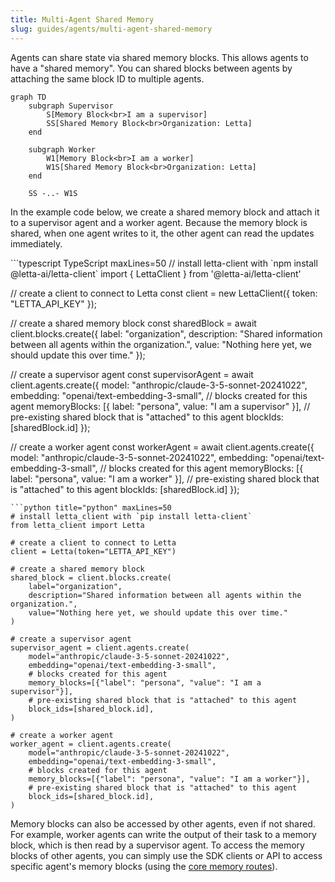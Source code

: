 ```yaml
---
title: Multi-Agent Shared Memory
slug: guides/agents/multi-agent-shared-memory
---
```


Agents can share state via shared memory blocks.
This allows agents to have a "shared memory".
You can shared blocks between agents by attaching the same block ID to multiple agents.

```mermaid
graph TD
    subgraph Supervisor
        S[Memory Block<br>I am a supervisor]
        SS[Shared Memory Block<br>Organization: Letta]
    end

    subgraph Worker
        W1[Memory Block<br>I am a worker]
        W1S[Shared Memory Block<br>Organization: Letta]
    end

    SS -..- W1S
```

In the example code below, we create a shared memory block and attach it to a supervisor agent and a worker agent.
Because the memory block is shared, when one agent writes to it, the other agent can read the updates immediately.

<CodeGroup>
```typescript TypeScript maxLines=50
// install letta-client with `npm install @letta-ai/letta-client`
import { LettaClient } from '@letta-ai/letta-client'

// create a client to connect to Letta
const client = new LettaClient({
    token: "LETTA_API_KEY"
});

// create a shared memory block
const sharedBlock = await client.blocks.create({
    label: "organization",
    description: "Shared information between all agents within the organization.",
    value: "Nothing here yet, we should update this over time."
});

// create a supervisor agent
const supervisorAgent = await client.agents.create({
    model: "anthropic/claude-3-5-sonnet-20241022",
    embedding: "openai/text-embedding-3-small",
    // blocks created for this agent
    memoryBlocks: [{ label: "persona", value: "I am a supervisor" }],
    // pre-existing shared block that is "attached" to this agent
    blockIds: [sharedBlock.id]
});

// create a worker agent
const workerAgent = await client.agents.create({
    model: "anthropic/claude-3-5-sonnet-20241022",
    embedding: "openai/text-embedding-3-small",
    // blocks created for this agent
    memoryBlocks: [{ label: "persona", value: "I am a worker" }],
    // pre-existing shared block that is "attached" to this agent
    blockIds: [sharedBlock.id]
});
```
```python title="python" maxLines=50
# install letta_client with `pip install letta-client`
from letta_client import Letta

# create a client to connect to Letta
client = Letta(token="LETTA_API_KEY")

# create a shared memory block
shared_block = client.blocks.create(
    label="organization",
    description="Shared information between all agents within the organization.",
    value="Nothing here yet, we should update this over time."
)

# create a supervisor agent
supervisor_agent = client.agents.create(
    model="anthropic/claude-3-5-sonnet-20241022",
    embedding="openai/text-embedding-3-small",
    # blocks created for this agent
    memory_blocks=[{"label": "persona", "value": "I am a supervisor"}],
    # pre-existing shared block that is "attached" to this agent
    block_ids=[shared_block.id],
)

# create a worker agent
worker_agent = client.agents.create(
    model="anthropic/claude-3-5-sonnet-20241022",
    embedding="openai/text-embedding-3-small",
    # blocks created for this agent
    memory_blocks=[{"label": "persona", "value": "I am a worker"}],
    # pre-existing shared block that is "attached" to this agent
    block_ids=[shared_block.id],
)
```
</CodeGroup>

Memory blocks can also be accessed by other agents, even if not shared.
For example, worker agents can write the output of their task to a memory block, which is then read by a supervisor agent.
To access the memory blocks of other agents, you can simply use the SDK clients or API to access specific agent's memory blocks (using the [core memory routes](/api-reference/agents/core-memory)).
